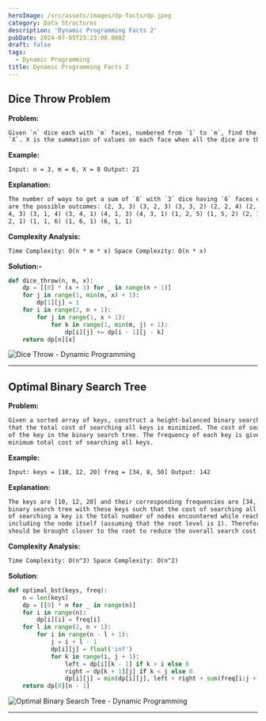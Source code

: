 ```yaml
---
heroImage: /src/assets/images/dp-facts/dp.jpeg
category: Data Structures
description: 'Dynamic Programming Facts 2'
pubDate: 2024-07-05T23:23:00.000Z
draft: false
tags:
  - Dynamic Programming
title: Dynamic Programming Facts 2
---
```


## Dice Throw Problem

**Problem:**

```html
Given `n` dice each with `m` faces, numbered from `1` to `m`, find the number of ways to get a sum
`X`. X is the summation of values on each face when all the dice are thrown.
```

**Example:**

```html
Input: n = 3, m = 6, X = 8 Output: 21
```

**Explanation:**

```html
The number of ways to get a sum of `8` with `3` dice having `6` faces each are `21`. The following
are the possible outcomes: (2, 3, 3) (3, 2, 3) (3, 3, 2) (2, 2, 4) (2, 4, 2) (4, 2, 2) (1, 3, 4) (1,
4, 3) (3, 1, 4) (3, 4, 1) (4, 1, 3) (4, 3, 1) (1, 2, 5) (1, 5, 2) (2, 1, 5) (2, 5, 1) (5, 1, 2) (5,
2, 1) (1, 1, 6) (1, 6, 1) (6, 1, 1)
```

**Complexity Analysis:**

```html
Time Complexity: O(n * m * x) Space Complexity: O(n * x)
```

**Solution:-**

```python
def dice_throw(n, m, x):
    dp = [[0] * (x + 1) for _ in range(n + 1)]
    for j in range(1, min(m, x) + 1):
        dp[1][j] = 1
    for i in range(2, n + 1):
        for j in range(1, x + 1):
            for k in range(1, min(m, j) + 1):
                dp[i][j] += dp[i - 1][j - k]
    return dp[n][x]
```


<Image src={dice} alt='Dice Throw - Dynamic Programming' />

<hr />

## Optimal Binary Search Tree

**Problem:**

```html
Given a sorted array of keys, construct a height-balanced binary search tree using the keys such
that the total cost of searching all keys is minimized. The cost of searching for a key is the depth
of the key in the binary search tree. The frequency of each key is given in an array. Find the
minimum total cost of searching all keys.
```

**Example:**

```html
Input: keys = [10, 12, 20] freq = [34, 8, 50] Output: 142
```

**Explanation:**

```html
The keys are [10, 12, 20] and their corresponding frequencies are [34, 8, 50]. Our aim is to build a
binary search tree with these keys such that the cost of searching all keys is minimized. The cost
of searching a key is the total number of nodes encountered while reaching the node from the root,
including the node itself (assuming that the root level is 1). Therefore, commonly searched items
should be brought closer to the root to reduce the overall search cost.
```

**Complexity Analysis:**

```html
Time Complexity: O(n^3) Space Complexity: O(n^2)
```

**Solution**:

```python
def optimal_bst(keys, freq):
    n = len(keys)
    dp = [[0] * n for _ in range(n)]
    for i in range(n):
        dp[i][i] = freq[i]
    for l in range(2, n + 1):
        for i in range(n - l + 1):
            j = i + l - 1
            dp[i][j] = float('inf')
            for k in range(i, j + 1):
                left = dp[i][k - 1] if k > i else 0
                right = dp[k + 1][j] if k < j else 0
                dp[i][j] = min(dp[i][j], left + right + sum(freq[i:j + 1]))
    return dp[0][n - 1]
```


<Image src={bst} alt='Optimal Binary Search Tree - Dynamic Programming' />

<hr />
